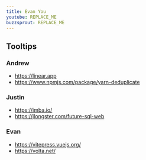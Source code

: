 ```yaml
---
title: Evan You
youtube: REPLACE_ME
buzzsprout: REPLACE_ME
---
```


<!-- TAB: SHOW NOTES -->

<!-- LINKS -->

## Tooltips

### Andrew

- https://linear.app
- https://www.npmjs.com/package/yarn-deduplicate

### Justin

- https://imba.io/
- https://jlongster.com/future-sql-web

### Evan

- https://vitepress.vuejs.org/
- https://volta.net/

<!-- TAB: SECTIONS -->

<!-- Paste sections -->

<!-- TAB: TRANSCRIPT -->

<!-- Paste transcript -->
